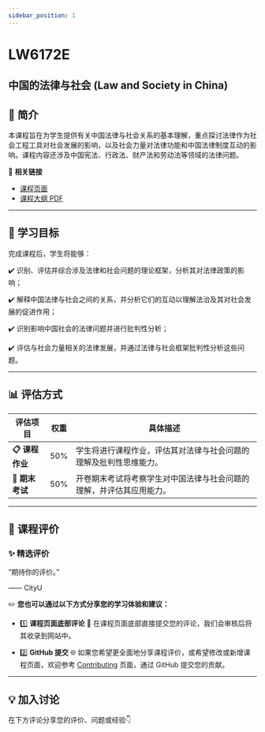 ```yaml
---
sidebar_position: 1
---
```


# LW6172E
## 中国的法律与社会 (Law and Society in China)

## **📘 简介**
本课程旨在为学生提供有关中国法律与社会关系的基本理解，重点探讨法律作为社会工程工具对社会发展的影响，以及社会力量对法律功能和中国法律制度互动的影响。课程内容还涉及中国宪法、行政法、财产法和劳动法等领域的法律问题。

🔗 **相关链接**
- [课程页面](https://www.cityu.edu.hk/catalogue/pg/202425/course/LW6172E.htm)
- [课程大纲 PDF](https://www.cityu.edu.hk/catalogue/pg/202425/course/LW6172E.pdf)

---

## **🎯 学习目标**

完成课程后，学生将能够：

✔️ 识别、评估并综合涉及法律和社会问题的理论框架，分析其对法律政策的影响；

✔️ 解释中国法律与社会之间的关系，并分析它们的互动以理解法治及其对社会发展的促进作用；

✔️ 识别影响中国社会的法律问题并进行批判性分析；

✔️ 评估与社会力量相关的法律发展，并通过法律与社会框架批判性分析这些问题。

---

## **📊 评估方式**

| **评估项目**          | **权重** | **具体描述**                                                                                       |
|----------------------|---------|---------------------------------------------------------------------------------------------------|
| **📋 课程作业**       | 50%     | 学生将进行课程作业，评估其对法律与社会问题的理解及批判性思维能力。                               |
| **📂 期末考试**       | 50%     | 开卷期末考试将考察学生对中国法律与社会问题的理解，并评估其应用能力。                            |

---

## **💬 课程评价**

### ✨ **精选评价**
<div className={commentStyles.commentBox}>
    <p className={commentStyles.commentText}>
        “期待你的评价。”
    </p>
    <p className={commentStyles.commentAuthor}>—— CityU</p>
</div>

✏️ **您也可以通过以下方式分享您的学习体验和建议：**

- 1️⃣ **课程页面底部评论**
💬 在课程页面底部直接提交您的评论，我们会审核后将其收录到网站中。

- 2️⃣ **GitHub 提交**
🌐 如果您希望更全面地分享课程评价，或希望修改或新增课程页面，欢迎参考 [Contributing](https://penjc.github.io/cityU-navigator/contributing) 页面，通过 GitHub 提交您的贡献。

---

## **💡 加入讨论**

在下方评论分享您的评价、问题或经验👇
<Utterances />